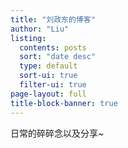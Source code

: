 ```yaml
---
title: "刘政东的博客"
author: "Liu"
listing:
  contents: posts
  sort: "date desc"
  type: default
  sort-ui: true
  filter-ui: true
page-layout: full
title-block-banner: true
---
```



日常的碎碎念以及分享~


